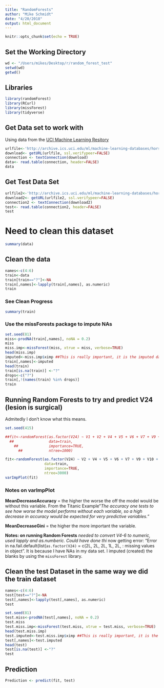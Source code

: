 ```yaml
---
title: "RandomForests"
author: "Mike Schmidt"
date: "4/20/2018"
output: html_document
---
```


```r
knitr::opts_chunk$set(echo = TRUE)
```

## Set the Working Directory
```r
wd <- "/Users/mikes/Desktop/r/random_forest_test"
setwd(wd)
getwd()
```

## Libraries
```r
library(randomForest)
library(RCurl)
library(missForest)
library(tidyverse)
```


## Get Data set to work with
Using data from the [UCI Machine Learning Resitory](http://archive.ics.uci.edu/ml/datasets)
```r
urlfile<-'http://archive.ics.uci.edu/ml/machine-learning-databases/horse-colic/horse-colic.data'
download<- getURL(urlfile, ssl.verifypeer=FALSE)
connection <- textConnection(download)
data<- read.table(connection, header=FALSE)
data
```
## Get Test Data Set
```r
urlfile2<-'http://archive.ics.uci.edu/ml/machine-learning-databases/horse-colic/horse-colic.test'
download2<- getURL(urlfile2, ssl.verifypeer=FALSE)
connection2 <- textConnection(download2)
test<- read.table(connection2, header=FALSE)
test
```

# Need to clean this dataset
```r
summary(data)
```
## Clean the data 
```r
names<-c(4:6)
train<-data
train[train=="?"]<-NA
train[,names]<-lapply(train[,names], as.numeric)
train
```
### See Clean Progress
```r
summary(train)
```


### Use the missForests package to impute NAs

```r
set.seed(81)
miss<-prodNA(train[,names], noNA = 0.2)
miss
miss.imp<-missForest(miss, xtrue = miss, verbose=TRUE)
head(miss.imp)
imputed<-miss.imp$ximp ##This is really important, it is the imputed datat that is in a dataframe
train[,names]<-imputed
head(train)
train[is.na(train)] <-"?"
drops<-c("?")
train[,!(names(train) %in% drops)]
train
```



## Running Random Forests to try and predict V24 (lesion is surgical)
Admitedly I don't know what this means. 
```r
set.seed(415)

##fit<-randomForest(as.factor(V24) ~ V1 + V2 + V4 + V5 + V6 + V7 + V9 + V10 + V11,
  ##                data=train,
    ##              importance=TRUE,
      ##            ntree=1000)

fit<-randomForest(as.factor(V24) ~ V2 + V4 + V5 + V6 + V7 + V9 + V10 + V11 + V12 + V13 +V14 + V15 + V17 + V18,
                  data=train,
                  importance=TRUE,
                  ntree=3000)
varImpPlot(fit)
```


### Notes on varImpPlot

**MeanDecreaseAccuracy** = the higher the worse the off the model would be without this variable. From the Titanic Example"*The accuracy one tests to see how worse the model performs without each variable, so a high decrease in accuracy would be expected for very predictive variables.*"

**MeanDecreaseGini** = the higher the more important the variable. 

**Notes: on running Random Forests**
*needed to convert V4-6 to numeric, used lapply and as.numberic.  Could have done thi
*now getting error: "Error in na.fail.default(list(`as.factor(V24)` = c(2L, 2L, 2L, 1L, 2L, : missing values in object".  It is because I have NAs in my data set.  I imputed (created) the blanks by using the `missForest` library.



## Clean the test Dataset in the same way we did the train dataset
```r
names<-c(4:6)
test[test=="?"]<-NA
test[,names]<-lapply(test[,names], as.numeric)
test

set.seed(81)
test.miss<-prodNA(test[,names], noNA = 0.2)
test.miss
test.miss.imp<-missForest(test.miss, xtrue = test.miss, verbose=TRUE)
head(test.miss.imp)
test.imputed<-test.miss.imp$ximp ##This is really important, it is the imputed datat that is in a dataframe
test[,names]<-test.imputed
head(test)
test[is.na(test)] <-"?"
test
```

## Prediction
```r
Prediction <- predict(fit, test)
```



